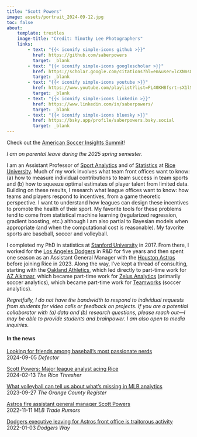 ```yaml
---
title: "Scott Powers"
image: assets/portrait_2024-09-12.jpg
toc: false
about:
    template: trestles
    image-title: "Credit: Timothy Lee Photographers"
    links:
        - text: "{{< iconify simple-icons github >}}"
          href: https://github.com/saberpowers
          target: _blank
        - text: "{{< iconify simple-icons googlescholar >}}"
          href: https://scholar.google.com/citations?hl=en&user=lcXNms8AAAAJ
          target: _blank
        - text: "{{< iconify simple-icons youtube >}}"
          href: https://www.youtube.com/playlist?list=PL40KH8fsrt-sX1lSf659bl1u341F76ue3
          target: _blank
        - text: "{{< iconify simple-icons linkedin >}}"
          href: https://www.linkedin.com/in/saberpowers/
          target: _blank
        - text: "{{< iconify simple-icons bluesky >}}"
          href: https://bsky.app/profile/saberpowers.bsky.social
          target: _blank
---
```


Check out the [American Soccer Insights Summit](https://americansoccerinsights.com/){target="_blank"}!

*I am on parental leave during the 2025 spring semester.*

I am an Assistant Professor of [Sport Analytics](https://sport.rice.edu/){target="_blank"} and of [Statistics](https://statistics.rice.edu/){target="_blank"} at [Rice University](https://www.rice.edu/){target="_blank"}. Much of my work involves what team front offices want to know: (a) how to measure individual contributions to team success in team sports and (b) how to squeeze optimal estimates of player talent from limited data. Building on these results, I research what league offices want to know: how teams and players respond to incentives, from a game theoretic perspective. I want to understand how leagues can design these incentives to promote the health of their sport. My favorite tools for these problems tend to come from statistical machine learning (regularized regression, gradient boosting, etc.) although I am also partial to Bayesian models when appropriate (and when the computational cost is reasonable). My favorite sports are baseball, soccer and volleyball.

I completed my PhD in statistics at [Stanford University](https://www.stanford.edu/){target="_blank"} in 2017. From there, I worked for the [Los Angeles Dodgers](https://www.mlb.com/dodgers){target="_blank"} in R&D for five years and then spent one season as an Assistant General Manager with the [Houston Astros](https://www.mlb.com/astros){target="_blank"} before joining Rice in 2023. Along the way, I've kept a thread of consulting, starting with the [Oakland Athletics](https://www.mlb.com/athletics){target="_blank"}, which led directly to part-time work for [AZ Alkmaar](https://www.az.nl/en){target="_blank"}, which became part-time work for [Zelus Analytics](https://zelusanalytics.com/){target="_blank"} (primarily soccer analytics), which became part-time work for [Teamworks](https://teamworks.com/){target="_blank"} (soccer analytics).

*Regretfully, I do not have the bandwidth to respond to individual requests from students for video calls or feedback on projects. If you are a potential collaborator with (a) data and (b) research questions, please reach out---I may be able to provide students and brainpower. I am also open to media inquiries.*

#### In the news

[Looking for friends among baseball's most passionate nerds](https://defector.com/looking-for-friends-among-baseballs-most-passionate-nerds){target="_blank"}\
2024-09-05 *Defector*

[​​Scott Powers: Major league analyst acing Rice](https://www.ricethresher.org/article/2024/02/scott-powers-major-league-analyst-acing-rice){target="_blank"}\
2024-02-13 *The Rice Thresher*

[What volleyball can tell us about what’s missing in MLB analytics](https://www.ocregister.com/2023/09/27/hoornstra-reckoning-with-the-powers-and-limits-of-analytics-in-baseball/){target="_blank"}\
2023-09-27 *The Orange County Register*

[Astros fire assistant general manager Scott Powers](https://www.mlbtraderumors.com/2022/11/astros-fire-assistant-general-manager-scott-powers.html){target="_blank"}\
2022-11-11 *MLB Trade Rumors*

[Dodgers executive leaving for Astros front office is traitorous activity](https://dodgersway.com/2022/01/03/dodgers-executive-leaving-astros-front-office-traitorous-activity/){target="_blank"}\
2022-01-03 *Dodgers Way*
